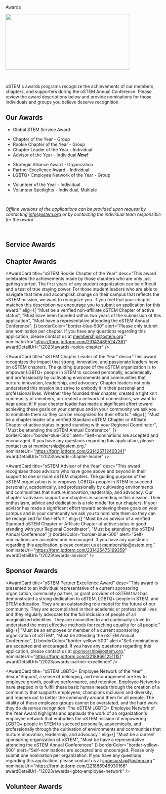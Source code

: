 
<SiteLayout title="Awards">
<div className="border-b-4 border-apricot border-solid pb-4 mb-4 text-center">
  <p className="text-5xl font-display font-black">Awards</p>
</div>

<Image
  src="/images/oSTEM-awards.jpg"
  alt=""
  layout="responsive"
  width="400"
  height="180"
  priority="true"
/>

<br />

oSTEM's awards programs recognize the achievements of our members, chapters, and
supporters during the oSTEM Annual Conference. Please review the award
descriptions below and provide nominations for those individuals and groups you
believe deserve recognition.

<div className="text-bright-peach font-bold">

## Our Awards

</div>

<div className="grid gap-4 sm:grid-cols-2 my-1">
<AwardSquare title="Service Awards" borderColor="border-red-500" href="#service-awards">

- Global STEM Service Award

</AwardSquare>
<AwardSquare title="Chapter Awards" borderColor="border-blue-500" href="#chapter-awards">

- Chapter of the Year - Group
- Rookie Chapter of the Year - Group
- Chapter Leader of the Year - Individual
- Advisor of the Year - Individual **_New!_**

</AwardSquare>
<AwardSquare title="Sponsor Awards" borderColor="border-yellow-500" href="#sponsor-awards">

- Strategic Alliance Award - Organization
- Partner Excellence Award - Individual
- LGBTQ+ Employee Network of the Year - Group

</AwardSquare>
<AwardSquare title="Volunteer Awards" borderColor="border-green-500" href="#volunteer-awards">

- Volunteer of the Year - Individual
- Volunteer Spotlights - Individual, Multiple

</AwardSquare>
</div>

<br />

_Offline versions of the applications can be provided upon request by contacting
info@ostem.org or by contacting the individual team responsible for the award._

<br />

<div className="text-bright-peach font-bold" id="service-awards">

## Service Awards

</div>

<div>
  <AwardCard
    title="oSTEM Global STEM Service Award"
    desc="This award is presented to an active member, alumnus/a, chapter mentor, or organization leader of oSTEM who has demonstrated a strong dedication to oSTEM, LGBTQ+ people in STEM, and STEM education. They are an outstanding role model for the future of our community. They are accomplished in their academic or professional lives and they regularly advocate for the full inclusion of people of all marginalized identities. They are committed to and continually strive to understand the most effective methods for reaching equality for all people."
    elig={[
      "Must be an oSTEM member",
      "Must be attending the oSTEM Annual Conference",
    ]}
    alert="Self-nominations are accepted and encouraged. If you have any questions regarding this application, please contact us at info@ostem.org."
    nominateUrl="https://form.jotform.com/222027099625154"
    awardDetailUrl="\2023\awards-global-stem-service"
  />
</div>

<div className="text-bright-peach font-bold" id="chapter-awards">

## Chapter Awards

</div>

<div>
  <AwardCard
    title="oSTEM Chapter of the Year"
    desc="This award recognizes the ongoing accomplishments of established oSTEM Chapters. The guiding purpose of the oSTEM organization is to empower LGBTQ+ people in STEM to succeed personally, academically, and professionally by cultivating environments and communities that nurture innovation, leadership, and advocacy. It is the oSTEM chapters that contribute greatly to this work. If your chapter has made a significant effort toward achieving these goals on your campus and/or in your community we ask you to apply and be recognized for your efforts."
    elig={[
      "Must be a verified Standard oSTEM Chapter or Affiliate Chapter of active status",
      "Must have a representative attending the oSTEM Annual Conference",
    ]}
    borderColor="border-blue-500"
    alert="Please only submit one nomination per chapter. If you have any questions regarding this application, please contact us at membership@ostem.org."
    nominateUrl="https://form.jotform.com/231424936571357"
    awardDetailUrl="\2023\awards-overall-chapter"
  />

<AwardCard
  title="oSTEM Rookie Chapter of the Year"
  desc="This award celebrates the achievements made by those chapters who are only just getting started. The first years of any student organization can be difficult and a test of true staying power. For those student leaders who are able to navigate that time and accomplish change on their campus that reflects the oSTEM mission, we want to recognize you. If you feel that your chapter matches this description we encourage you to submit an application for this award."
  elig={[
    "Must be a verified non-affiliate oSTEM Chapter of active status",
    "Must have been founded within two years of the submission of this application",
    "Must have a representative attending the oSTEM Annual Conference",
  ]}
  borderColor="border-blue-500"
  alert="Please only submit one nomination per chapter. If you have any questions regarding this application, please contact us at membership@ostem.org."
  nominateUrl="https://form.jotform.com/231424895247361"
  awardDetailUrl="\2023\awards-rookie-chapter"
/>

<AwardCard
  title="oSTEM Chapter Leader of the Year"
  desc="This award recognizes the impact that strong, innovative, and passionate leaders have on oSTEM chapters. The guiding purpose of the oSTEM organization is to empower LGBTQ+ people in STEM to succeed personally, academically, and professionally by cultivating environments and communities that nurture innovation, leadership, and advocacy. Chapter leaders not only understand this mission but strive to embody it in their personal and professional lives. Whether they founded their chapter, created a tight knit community of members, or created a network of connections, we want to hear about it! If your chapter leader has made a significant effort toward achieving these goals on your campus and in your community we ask you to nominate them so they can be recognized for their efforts."
  elig={[
    "Must be a chapter leader of a verified Standard oSTEM Chapter or Affiliate Chapter of active status in good standing with your Regional Coordinator",
    "Must be attending the oSTEM Annual Conference",
  ]}
  borderColor="border-blue-500"
  alert="Self-nominations are accepted and encouraged. If you have any questions regarding this application, please contact us at membership@ostem.org."
  nominateUrl="https://form.jotform.com/231425712400341"
  awardDetailUrl="\2023\awards-chapter-leader"
/>

<AwardCard
  title="oSTEM Advisor of the Year"
  desc="This award recognizes those advisors who have gone above and beyond in their support to one or more oSTEM chapters. The guiding purpose of the oSTEM organization is to empower LGBTQ+ people in STEM to succeed personally, academically, and professionally by cultivating environments and communities that nurture innovation, leadership, and advocacy. Our chapter's advisors support our chapters in succeeding in this mission. Their enthusiasm, advice and dedication is a role model for our chapters. If your advisor has made a significant effort toward achieving these goals on your campus and in your community we ask you to nominate them so they can be recognized for their effort."
  elig={[
    "Must be an advisor of a verified Standard oSTEM Chapter or Affiliate Chapter of active status in good standing with your Regional Coordinator",
    "Must be attending the oSTEM Annual Conference"
  ]}
  borderColor="border-blue-500"
  alert="Self-nominations are accepted and encouraged. If you have any questions regarding this application, please contact us at membership@ostem.org."
  nominateUrl="https://form.jotform.com/231425475169359"
  awardDetailUrl="\2023\awards-advisor"
/>
</div>

<div className="text-bright-peach font-bold" id="sponsor-awards">

## Sponsor Awards

</div>

<div>
<AwardCard
  title="oSTEM Strategic Alliance Award"
  desc="This award is presented to a current sponsoring organization, community partner, or grant provider of oSTEM who has demonstrated a strong dedication to oSTEM, LGBTQ+ people in STEM, and STEM education. They are recognized leaders in LGBTQ+ workplace or institutional inclusion. They are a consistent supporter of oSTEM, Inc. and regularly engage with and support oSTEM chapters. They are committed to and continually strive to understand the most effective methods for reaching equality for all people."
  elig={[
    "Must be a current sponsoring organization of oSTEM",
    "Must be have a representative attending the oSTEM Annual Conference"
  ]}
  borderColor="border-yellow-500"
  alert="Self-nominations are accepted and encouraged. Please only submit one nomination per organization. If you have any questions regarding this application, please contact us at sponsorship@ostem.org."
  nominateUrl="https://form.jotform.com/221886614075057"
  awardDetailUrl="/2023/awards-strategic-alliance"
/>

<AwardCard
  title="oSTEM Partner Excellence Award"
  desc="This award is presented to an individual representative of a current sponsoring organization, community partner, or grant provider of oSTEM that has demonstrated a strong dedication to oSTEM, LGBTQ+ people in STEM, and STEM education. They are an outstanding role model for the future of our community. They are accomplished in their academic or professional lives and they regularly advocate for the full inclusion of people of all marginalized identities. They are committed to and continually strive to understand the most effective methods for reaching equality for all people."
  elig={[
    "Must be an employee or member of a current sponsoring organization of oSTEM",
    "Must be attending the oSTEM Annual Conference",
  ]}
  borderColor="border-yellow-500"
  alert="Self-nominations are accepted and encouraged. If you have any questions regarding this application, please contact us at sponsorship@ostem.org."
  nominateUrl="https://form.jotform.com/221886612511151"
  awardDetailUrl="/2023/awards-partner-excellence"
/>

<AwardCard
  title="oSTEM LGBTQ+ Employee Network of the Year"
  desc="Support, a sense of belonging, and encouragement are key to employee growth, positive performance, and retention. Employee Networks have stepped in to fulfill these basic human needs through the creation of a community that supports employees, champions inclusion and diversity, and reaches out to better the community around them for all people. The vitality of these employee groups cannot be overstated, and the hard work they do deserves recognition. The oSTEM LGBTQ+ Employee Network of the Year Award highlights and applauds the work of an organization's employee network that embodies the oSTEM mission of empowering LGBTQ+ people in STEM to succeed personally, academically, and professionally through the cultivation of environments and communities that nurture innovation, leadership, and advocacy."
  elig={[
    "Must be a current sponsoring organization of oSTEM",
    "Must be have a representative attending the oSTEM Annual Conferencee"
  ]}
  borderColor="border-yellow-500"
  alert="Self-nominations are accepted and encouraged. Please only submit one nomination per organization. If you have any questions regarding this application, please contact us at sponsorship@ostem.org."
  nominateUrl="https://form.jotform.com/221886946930166"
  awardDetailUrl="/2023/awards-lgbtq-employee-network"
/>
</div>

<div className="text-bright-peach font-bold" id="volunteer-awards">

## Volunteer Awards

</div>
<AwardCard
  title="oSTEM Volunteer of the Year & Spotlights"
  desc="Description Coming Soon"
  elig={[
    "Must be an oSTEM Global Volunteer",
    "Must be attending the oSTEM Annual Conference"
  ]}
  borderColor="border-green-500"
  awardDetailUrl="/2023/awards-volunteer"
/>
<div>

</div>
</SiteLayout>
